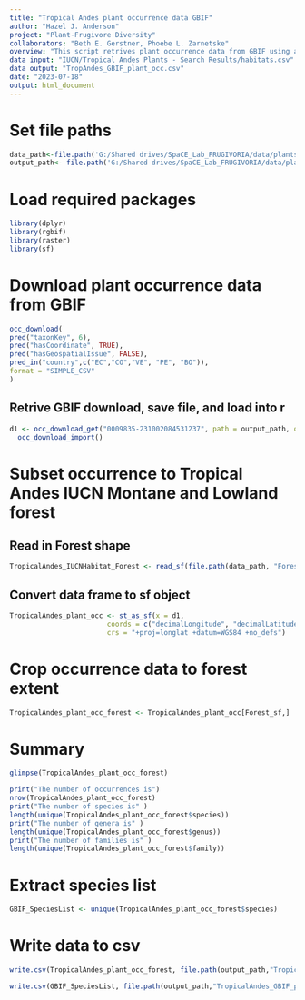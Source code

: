 ```yaml
---
title: "Tropical Andes plant occurrence data GBIF"
author: "Hazel J. Anderson"
project: "Plant-Frugivore Diversity"
collaborators: "Beth E. Gerstner, Phoebe L. Zarnetske"
overview: "This script retrives plant occurrence data from GBIF using a subset of species with IUCN habitat designations ‘Forest-Subtropical/Tropical Moist Montane’ and/or ‘Forest-Subtropical/Tropical Moist Lowland’. Data is also retrived without the subset for species in the countries that make up the Tropical Andes to be spatially subset later, as not many plant species are assessed on the IUCN RedList. "
data input: "IUCN/Tropical Andes Plants - Search Results/habitats.csv"
data output: "TropAndes_GBIF_plant_occ.csv"
date: "2023-07-18"
output: html_document
---
```


# Set file paths
```r
data_path<-file.path('G:/Shared drives/SpaCE_Lab_FRUGIVORIA/data/plants/L0')
output_path<- file.path('G:/Shared drives/SpaCE_Lab_FRUGIVORIA/data/plants/L0')
```

# Load required packages
```r
library(dplyr)
library(rgbif)
library(raster)
library(sf)
```

# Download plant occurrence data from GBIF
```r
occ_download(
pred("taxonKey", 6),
pred("hasCoordinate", TRUE),
pred("hasGeospatialIssue", FALSE),
pred_in("country",c("EC","CO","VE", "PE", "BO")),
format = "SIMPLE_CSV"
)
```

## Retrive GBIF download, save file, and load into r
```r
d1 <- occ_download_get("0009835-231002084531237", path = output_path, overwrite = TRUE) %>%
  occ_download_import()
```

# Subset occurrence to Tropical Andes IUCN Montane and Lowland forest

## Read in Forest shape
```r
TropicalAndes_IUCNHabitat_Forest <- read_sf(file.path(data_path, "Forest_sf.shp"), layer = "Forest_sf")
```

## Convert data frame to sf object
```r
TropicalAndes_plant_occ <- st_as_sf(x = d1, 
                        coords = c("decimalLongitude", "decimalLatitude"),
                        crs = "+proj=longlat +datum=WGS84 +no_defs")
```

# Crop occurrence data to forest extent
```r
TropicalAndes_plant_occ_forest <- TropicalAndes_plant_occ[Forest_sf,]
```


# Summary 
```r
glimpse(TropicalAndes_plant_occ_forest)
```

```r
print("The number of occurrences is")
nrow(TropicalAndes_plant_occ_forest)
print("The number of species is" )
length(unique(TropicalAndes_plant_occ_forest$species))
print("The number of genera is" )
length(unique(TropicalAndes_plant_occ_forest$genus))
print("The number of families is" )
length(unique(TropicalAndes_plant_occ_forest$family))
```

# Extract species list
```r
GBIF_SpeciesList <- unique(TropicalAndes_plant_occ_forest$species)
```


# Write data to csv
```r
write.csv(TropicalAndes_plant_occ_forest, file.path(output_path,"TropicalAndes_GBIF_plant_occ.csv"))

write.csv(GBIF_SpeciesList, file.path(output_path,"TropicalAndes_GBIF_plant_species.csv"))
```
